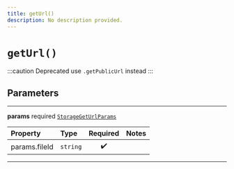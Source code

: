 ```yaml
---
title: getUrl()
description: No description provided.
---
```


# `getUrl()`

:::caution Deprecated
use `.getPublicUrl` instead
:::

## Parameters

---

**params** <span className="optional-status">required</span> [`StorageGetUrlParams`](/reference/javascript/storage/types/storage-get-url-params)

| Property                                          | Type     | Required | Notes |
| :------------------------------------------------ | :------- | :------: | :---- |
| <span className="light-grey">params.</span>fileId | `string` |    ✔️    |       |

---
